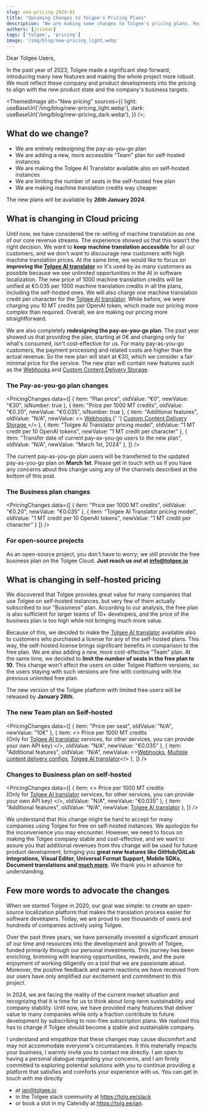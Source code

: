 ```yaml
---
slug: new-pricing-2024-01
title: "Upcoming Changes to Tolgee's Pricing Plans"
description: "We are making some changes to Tolgee's pricing plans. Read more about the changes and the reasons behind them."
authors: [jcizmar]
tags: ['tolgee', 'pricing']
image: '/img/blog/new-pricing_light.webp'
---
```



Dear Tolgee Users,

In the past year of 2023, Tolgee made a significant step forward, introducing many new features and making the whole
project more robust. We must reflect these company and product developments into the pricing to align with the new product state and the company's business targets.

<ThemedImage
  alt="New pricing"
  sources={{
    light: useBaseUrl('/img/blog/new-pricing_light.webp'),
    dark: useBaseUrl('/img/blog/new-pricing_dark.webp'),
  }}
/>;

<!--truncate -->

## What do we change?

 - We are entirely redesigning the pay-as-you-go plan
 - We are adding a new, more accessible "Team" plan for self-hosted instances
 - We are making the Tolgee AI Translator available also on self-hosted instances
 - We are limiting the number of seats in the self-hosted free plan
 - We are making machine translation credits way cheaper

The new plans will be available by **26th January 2024**.

## What is changing in Cloud pricing

Until now, we have considered the re-selling of
machine translation as one of our core revenue streams. The experience showed us that this wasn't the right decision.
We want to **keep machine translation accessible** for all our customers, and we don't want to discourage new customers
with high machine translation prices. At the same time, we would like to focus on **improving the [Tolgee AI translator](/platform/translation_process/tolgee_translator)**
so it's used by as many customers as possible because we see unlimited opportunities in the AI in software localization.
The new price of 1000 machine translation credits will be unified at €0.035 per 1000 machine translation credits in all the plans,
including the self-hosted ones. We will also charge one machine translation credit per character for the [Tolgee AI translator](/platform/translation_process/tolgee_translator).
While before, we were charging you 10 MT credits per OpenAI token,
which made our pricing more complex than required. Overall, we are making our pricing more straightforward.

We are also completely **redesigning the pay-as-you-go plan**. The past year showed us that providing the plan,
starting at 0€ and charging only for what's consumed, isn't cost-effective for us. For many pay-as-you-go customers,
the payment processing and related costs are higher than the actual revenue. So the new plan will start at €30, which
we consider a fair minimal price for the service. The new plan will contain new features such as the
<a href="/platform/projects_and_organizations/webhooks">Webhooks</a> and <a
  href="/platform/projects_and_organizations/content_delivery#using-custom-storage">Custom Content Delivery Storage</a>.

### The Pay-as-you-go plan changes

<PricingChanges data={[
  { item: "Plan price", oldValue: "€0", newValue: "€30", isNumber: true },
  { item: "Price per 1000 MT credits", oldValue: "€0.20", newValue: "€0.035", isNumber: true },
  {
    item: "Additional features",
    oldValue: "N/A",
    newValue: <>
      <a href="/platform/projects_and_organizations/webhooks">Webhooks</a>,{' '}
      <a href="/platform/projects_and_organizations/content_delivery#using-custom-storage">
        Custom Content Delivery Storage
      </a>
    </>
  },
  {
    item: "Tolgee AI Translator pricing model",
    oldValue: "1 MT credit per 10 OpenAI tokens",
    newValue: "1 MT credit per character"
  },
  {
    item: "Transfer date of current pay-as-you-go users to the new plan",
    oldValue: "N/A",
    newValue: "March 1st, 2024"
  },
]} />

The current pay-as-you-go plan users will be transferred to the updated pay-as-you-go plan on <b>March 1st</b>.
Please get in touch with us if you have any concerns about this change using any of the channels described at
the bottom of this post.

### The Business plan changes

<PricingChanges data={[
  { item: "Price per 1000 MT credits", oldValue: "€0.20", newValue: "€0.035" },
  {
    item: "Tolgee AI Translator pricing model",
    oldValue: "1 MT credit per 10 OpenAI tokens",
    newValue: "1 MT credit per character"
  }
]} />

### For open-source projects

As an open-source project, you don't have to worry; we still provide the free business plan on the Tolgee Cloud. **Just reach us out at info@tolgee.io**

## What is changing in self-hosted pricing

We discovered that Tolgee provides great value for many companies that use Tolgee on self-hosted instances, but very few
of them actually subscribed to our "Bussiness" plan. According to our analysis, the free plan is also sufficient for
larger teams of 10+ developers, and the price of the business plan is too high while not bringing much more value.

Because of this, we decided to make the [Tolgee AI translator](/platform/translation_process/tolgee_translator) available also to customers who purchased a license
for any of the self-hosted plans. This way, the self-hosted license brings significant benefits in comparison
to the free plan. We are also adding a new, more cost-effective "Team" plan. At the same time, we decided to <b>limit
the
number of seats in the free plan to 10</b>. This change won't affect the users on older Tolgee Platform versions, so
the users staying with such versions are fine with continuing with the previous unlimited free plan.

The new version of the Tolgee platform with limited free users will be released by **January 26th**.

### The new Team plan on Self-hosted

<PricingChanges data={[
  { item: "Price per seat", oldValue: "N/A", newValue: "10€" },
  {
    item: <>
      Price per 1000 MT credits <br />(Only for <a href="/platform/translation_process/tolgee_translator">Tolgee
      AI translator</a> services, for other services, you can provide your
      own API key)
    </>,
    oldValue: "N/A",
    newValue: "€0.035"
  },
  {
    item: "Additional features",
    oldValue: "N/A",
    newValue: <><a href="/platform/projects_and_organizations/webhooks">Webhooks</a>, <a
      href="/platform/projects_and_organizations/content_delivery">Multiple content delivery
      configs</a>, <a
      href="/platform/translation_process/tolgee_translator">Tolgee
      AI translator</a></>
  },
]} />

### Changes to Business plan on self-hosted

<PricingChanges data={[
  {
    item: <>
      Price per 1000 MT credits <br />(Only for <a href="/platform/translation_process/tolgee_translator">Tolgee
      AI translator</a> services, for other services, you can provide your
      own API key)
    </>,
    oldValue: "N/A",
    newValue: "€0.035"
  },
  {
    item: "Additional features",
    oldValue: "N/A",
    newValue: <a href="/platform/translation_process/tolgee_translator">Tolgee
      AI translator</a>
  },
]} />

We understand that this change might be hard to accept for many companies using Tolgee for free on self-hosted instances.
We apologize for the inconvenience you may encounter. However, we need to focus on making the Tolgee company stable
and cost-effective, and we want to assure you that additional revenues from this change will be used
for future product development, bringing you **great new features like GitHub/GitLab integrations, Visual Editor,
Universal Format Support, Mobile SDKs, Document translations and [much more](/roadmap)**. We thank you in advance for understanding.

## Few more words to advocate the changes

When we started Tolgee in 2020, our goal was simple: to create an open-source localization platform that makes the
translation process easier for software developers. Today, we are proud to see thousands of
users and hundreds of companies actively using Tolgee.

Over the past three years, we have personally invested a significant amount of our time and resources into the
development and growth of Tolgee, funded primarily through our personal investments.
This journey has been enriching, brimming with learning opportunities, rewards, and the pure
enjoyment of working diligently on a tool that we are passionate about. Moreover, the positive feedback and
warm reactions we have received from our users have only amplified our excitement and commitment to this project.

In 2024, we are facing the reality of the current market situation and recognizing that it is time for us to think
about long-term sustainability and company stability. Until now, we have provided many features that deliver value
to many companies while only a fraction contribute to future development by subscribing to non-free subscription plans.
We realized this has to change if Tolgee should become a stable and sustainable company.

I understand and empathize that these changes may cause discomfort and may not accommodate everyone's circumstances.
It this materially impacts your business, I warmly invite
you to contact me directly. I am open to having a personal dialogue regarding your concerns, and I am firmly committed
to exploring potential solutions with you to continue providing a platform that satisfies and comforts your
experience with us. You can get in touch with me directly
 - at jan@tolgee.io
 - in the Tolgee slack community at https://tolg.ee/slack
 - or book a slot in my Calendly at https://tolg.ee/jan.
